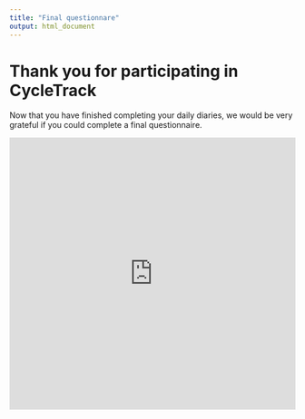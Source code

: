 ```yaml
---
title: "Final questionnare"
output: html_document
---
```


# **Thank you for participating in CycleTrack**

Now that you have finished completing your daily diaries, we would be very grateful if you could complete a final questionnaire.

<iframe width="640px" height="480px" src="https://forms.office.com/Pages/ResponsePage.aspx?id=d10qkZj77k6vMhM02PBKU9HPWeR6L99CuDGUvWSAikpUQTdDMEdZNVdTUDlGQlFXQ1pYTjlaWkRNTi4u&embed=true" frameborder="0" marginwidth="0" marginheight="0" style="border: none; max-width:100%; max-height:100vh" allowfullscreen webkitallowfullscreen mozallowfullscreen msallowfullscreen> </iframe>
